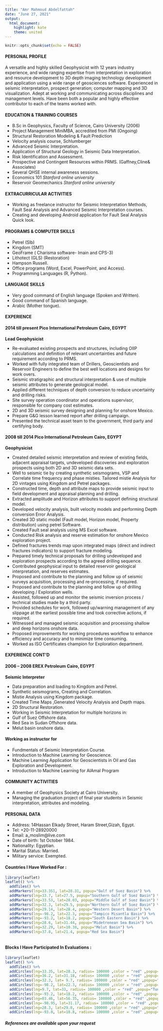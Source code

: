 ```yaml
---
title: "Amr Mahmoud Abdelfattah"
date: "June 27, 2021"
output:
  html_document: 
    highlight: kate
    theme: united
---
```


```r
knitr::opts_chunk$set(echo = FALSE)
```

#### **PERSONAL PROFILE**


A versatile and highly skilled Geophysicist with 12 years industry experience, and wide ranging expertise from interpretation in exploration and resource development to 3D depth imaging technology development and application using a wide range of geosciences software. Experienced in seismic interpretation, prospect generation; computer mapping and 3D visualization. Adept at working and communicating across disciplines and management levels. Have been both a popular and highly effective contributor to each of the teams worked with.

#### **EDUCATION & TRAINING COURSES**

- B.Sc in Geophysics, Faculty of Science, Cairo University (2006)
-	Project Management MiniMBA, accredited from PMI (Ongoing)
- Structural Restoration Modeling & Fault Prediction 
-	Velocity analysis course, Schlumberger
-	Advanced Seismic Interpretation.
-	Application of Structural Geology in Seismic Data Interpretation.
-	Risk Identification and Assessment.
-	Prospective and Contingent Resources within PRMS. (Gaffney,Cline& Associates)
-	Several QHSE internal awareness sessions.
-	Economics 101 				*Stanford online university*
-	Reservoir Geomechanics 			*Stanford online university*

#### **EXTRACURRICULAR ACTIVITIES**

-	Working as freelance instructor for Seismic Interpretation Methods, Fault Seal Analysis and Advanced Seismic Interpretation courses.
- Creating and developing Android application for Fault Seal Analysis Quick look.

#### **PROGRAMS & COMPUTER SKILLS**

-	Petrel (Slb)
-	Kingdom (SMT)
-	GeoFrame ( Charisma software- Imain and CPS-3)
-	Lithotect (GLS)  (Restoration)
- Hampson Russell.  
- Office programs (Word, Excel, PowerPoint, and Access).  
- Programming Languages (R, Python).  

#### **LANGUAGE SKILLS**

- Very good command of English language (Spoken and Written).
- Good command of Spanish language.
- Arabic (Mother tongue).

#### **EXPERIENCE**

#### **2014 till present	Pico International Petroleum	Cairo, EGYPT**
**Lead Geophysicist**  

- Re-evaluated existing prospects and structures, including OIIP calculations and definition of relevant uncertainties and future requirement according to PRMS.   
- Worked with fully integrated team of Drillers, Geoscientists and Reservoir Engineers to define the best well locations and designs for work overs.  
- Seismic stratigraphic and structural interpretation & use of multiple seismic attributes to generate geological model.  
- Applied different techniques of depth conversion to reduce uncertainty and drilling risks.  
- Site survey operation coordinator and operations supervisor, responsible for company cost estimates.    
- 2D and 3D seismic survey designing and planning for onshore Mexico.  
- Prepare G&G lesson learned report after drilling campaign.  
- Presented the technical asset team to the government, third party and certifying body.  
  
#### **2008 till 2014	Pico International Petroleum	Cairo, EGYPT**  

**Geophysicist**

- Created detailed seismic interpretation and review of existing fields, adjacent appraisal targets, undeveloped discoveries and exploration prospects using both 2D and 3D seismic data sets.  
- Well to seismic tie by creating synthetic seismograms, VSP and Correlate time frequency and phase misties. Tailored mistie Analysis for 2D vintages using Kingdom and Petrel packages.  
- Constructed time, depth and attribute maps to provide seismic input to field development and appraisal planning and drilling.  
- Extracted amplitude and Horizon attributes to support defining structural model.  
- Developed velocity analysis, built velocity models and performing Depth conversion Error Analysis.  
- Created 3D static model (Fault model, Horizon model, Property distribution) using petrel Software.  
- Created Fault seal analysis using MS Excel software.  
- Conducted Risk analysis and reserve estimation for onshore Mexico exploration project.  
- Defined fractures trends map upon integrated maps (direct and indirect fractures indicators) to support fracture modeling.  
- Prepared timely technical proposals for drilling undeveloped and exploration prospects according to the agreed drilling sequence.  
- Contributed geophysical input to detailed reservoir geological interpretation, and reserves estimates.  
- Proposed and contribute to the planning and follow up of seismic surveys acquisition, processing and re-processing, if required.  
- Proposed and contribute to the planning and follow up of drilling developing / Exploration wells.  
- Assisted, followed up and monitor the seismic inversion process / technical studies made by a third party.  
- Provided schedules for work, followed up/warning management of any slippage at the earliest possible time and took corrective actions, if required.  
- Witnessed and managed seismic acquisition and processing shallow and deep horizons onshore data.  
- Proposed improvements for working procedures workflow to enhance efficiency and accuracy and to minimize time consuming.  
- Worked as ISO Certificates champion for Exploration department.

#### **EXPERIENCE CONT’D**  

#### **2006 – 2008	EREX Petroleum	Cairo, EGYPT**  

**Seismic Interpreter**  

- Data preparation and loading to Kingdom and Petrel.  
- Synthetic seismograms, Creating and Correlation.  
- Mistie Analysis using Kingdom package.  
- Created Time Maps ,Generated Velocity Analysis and Depth maps.  
- 2D Structural Restoration.  
- Working in Seismic Interpretation for multiple horizons in:  
+ Gulf of Suez Offshore data.  
+ Red Sea in Sudan Offshore data.  
+ Melut basin onshore data.   


#### **Working as instructor for**  

-	Fundmentals of Seismic Interpretation Course.
- Introduction to Machine Learning for Geoscience.
- Machine Learning Application for Geoscientists in Oil and Gas Exploration and Development.
- Introduction to Machine Learning for AlAmal Program 

#### **COMMUNITY ACTIVITIES**  

-	A member of Geophysics Society at Cairo University.  
- Managing the graduation project of final year students in Seismic interpretation, attributes and modeling.  

#### **PERSONAL DATA**  

- Address: 14Hassan Elkady Street, Haram Street,Gizah, Egypt.  
- Tel: +20-11-28920000  
- Email: a_moslim@live.com   
- Date of birth: 1st October 1984.   
- Nationality: Egyptian.  
- Marital Status: Married.
- Military service: Exempted.  


######################################################################

#### **Countries I Have Worked For :**  


```r
library(leaflet)
leaflet() %>%
  addTiles() %>%
  addMarkers(lng=33.351, lat=28.31, popup="Gulf of Suez Basin") %>%
  addMarkers(lng=33.7, lat=27.5, popup="Southern Gulf of Suez Basin") %>%
  addMarkers(lng=33.53, lat=28.03, popup="Middle Gulf of Suez Basin") %>%
  addMarkers(lng=32.3, lat=29.5, popup="Northern Gulf of Suez Basin") %>%
  addMarkers(lng=29.14, lat=28.4, popup="Western Desert Basin") %>%
  addMarkers(lng=-98.2, lat=22.3, popup="Tampico Misantla Basin") %>%
  addMarkers(lng=-93.2, lat=18.2, popup="South Eastern Basin") %>%
  addMarkers(lng=28.6, lat=31.44, popup="Midetrenean Sea Basin") %>%
  addMarkers(lng=32.29, lat=10.38, popup="Melut Basin") %>%
  addMarkers(lng=37.8, lat=21.4, popup="Red Sea Basin")
  

```

#### **Blocks I Have Participated In Evaluations :**

```r
library(leaflet)
leaflet() %>%
  addTiles() %>%
  addCircles(lng=33.35, lat=28.3, radius= 100000 ,color = "red" ,popup="Gulf Of Suez Basin") %>%
  addCircles(lng=36.2, lat=31.18, radius= 100000 ,color = "red" ,popup="Jordan") %>%
  addCircles(lng=32.3, lat= 9.7, radius= 100000 ,color = "red" ,popup="Sudan") %>%
  addCircles(lng=-98.2, lat=22.3, radius= 100000 ,color = "red" ,popup="Tampico Misantla Basin") %>%
  addCircles(lng=9.7, lat=33, radius= 100000 ,color = "red" ,popup="Tunis Basin") %>%
  addCircles(lng=-93.2, lat=18.2, radius= 100000 ,color = "red" ,popup="South Eastern Basin") %>%
  addCircles(lng=03.46, lat=56.35, radius= 100000 ,color = "red" ,popup="North Sea Basin") %>%
  addCircles(lng=-98.95, lat=31.17, radius= 100000 ,color = "red" ,popup="Taxes Basin") %>%
  addCircles(lng=28.3, lat=29.8, radius= 100000 ,color = "red" ,popup="Western Desert Basin") %>%
  addCircles(lng=-93.8, lat=18.8, radius= 100000 ,color = "red" ,popup="South Eastern Basin") 

```

##### **References are available upon your request**  